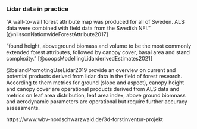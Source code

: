 
### Lidar data in practice

"A wall-to-wall forest attribute map was produced for all of Sweden. ALS data were combined with field data from the Swedish NFI." [@nilssonNationwideForestAttribute2017]

"found height, aboveground biomass and volume to be the most commonly extended forest attributes, followed by canopy cover, basal area and stand complexity." [@coopsModellingLidarderivedEstimates2021]

@belandPromotingUseLidar2019 provide an overview on current and potential products derived from lidar data in the field of forest research. According to them metrics for ground (slope and aspect), canopy height and canopy cover are operational products derived from ALS data and metrics on leaf area distribution, leaf area index, above ground biomnass and aerodynamic parameters are operational but require further accuracy assessments. 

https://www.wbv-nordschwarzwald.de/3d-forstinventur-projekt
